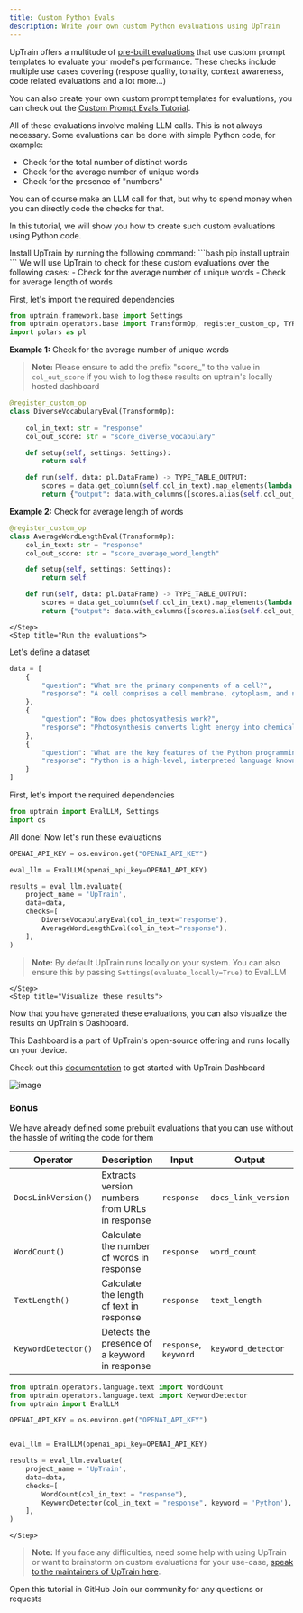 ```yaml
---
title: Custom Python Evals
description: Write your own custom Python evaluations using UpTrain
---
```


UpTrain offers a multitude of [pre-built evaluations](https://docs.uptrain.ai/predefined-evaluations/overview) that use custom prompt templates to evaluate your model's performance.
These checks include multiple use cases covering (respose quality, tonality, context awareness, code related evaluations and a lot more...)

You can also create your own custom prompt templates for evaluations, you can check out the [Custom Prompt Evals Tutorial](https://github.com/uptrain-ai/uptrain/blob/main/examples/checks/custom/custom_prompt_evals.ipynb). 

All of these evaluations involve making LLM calls. This is not always necessary. Some evaluations can be done with simple Python code, for example: 
- Check for the total number of distinct words
- Check for the average number of unique words
- Check for the presence of "numbers"

You can of course make an LLM call for that, but why to spend money when you can directly code the checks for that.

In this tutorial, we will show you how to create such custom evaluations using Python code.


<Steps> 
    <Step title="Install UpTrain">
Install UpTrain by running the following command:
```bash
pip install uptrain
```
    </Step>
    <Step title="Define the custom evaluation">
We will use UpTrain to check for these custom evaluations over the following cases:
- Check for the average number of unique words
- Check for average length of words

First, let's import the required dependencies

```python
from uptrain.framework.base import Settings
from uptrain.operators.base import TransformOp, register_custom_op, TYPE_TABLE_OUTPUT
import polars as pl
```

**Example 1:** Check for the average number of unique words

> **Note:** Please ensure to add the prefix "score_" to the value in `col_out_score` if you wish to log these results on uptrain's locally hosted dashboard


```python
@register_custom_op
class DiverseVocabularyEval(TransformOp):
    
    col_in_text: str = "response"
    col_out_score: str = "score_diverse_vocabulary"

    def setup(self, settings: Settings):
        return self

    def run(self, data: pl.DataFrame) -> TYPE_TABLE_OUTPUT:
        scores = data.get_column(self.col_in_text).map_elements(lambda s : round(len(set(s.split())) / len(s.split()), 2))
        return {"output": data.with_columns([scores.alias(self.col_out_score)])}
```

**Example 2:** Check for average length of words


```python
@register_custom_op
class AverageWordLengthEval(TransformOp):
    col_in_text: str = "response"
    col_out_score: str = "score_average_word_length"

    def setup(self, settings: Settings):
        return self

    def run(self, data: pl.DataFrame) -> TYPE_TABLE_OUTPUT:
        scores = data.get_column(self.col_in_text).map_elements(lambda s : round(sum(map(lambda word: len(word), s.split())) / len(s.split()), 2))
        return {"output": data.with_columns([scores.alias(self.col_out_score)])}
```
    </Step>
    <Step title="Run the evaluations">
Let's define a dataset

```python
data = [
    {
        "question": "What are the primary components of a cell?",
        "response": "A cell comprises a cell membrane, cytoplasm, and nucleus. The cell membrane regulates substance passage, the cytoplasm contains organelles, and the nucleus houses genetic material."
    },
    {
        "question": "How does photosynthesis work?",
        "response": "Photosynthesis converts light energy into chemical energy in plants, algae, and some bacteria. Chlorophyll absorbs sunlight, synthesizing glucose from carbon dioxide and water, with oxygen released as a byproduct."
    },
    {
        "question": "What are the key features of the Python programming language?",
        "response": "Python is a high-level, interpreted language known for readability. It supports object-oriented, imperative, and functional programming with a large standard library, dynamic typing, and automatic memory management."
    }
]
```

First, let's import the required dependencies


```python
from uptrain import EvalLLM, Settings
import os
```

All done! Now let's run these evaluations


```python
OPENAI_API_KEY = os.environ.get("OPENAI_API_KEY")

eval_llm = EvalLLM(openai_api_key=OPENAI_API_KEY)

results = eval_llm.evaluate(
    project_name = 'UpTrain',
    data=data,
    checks=[
        DiverseVocabularyEval(col_in_text="response"),
        AverageWordLengthEval(col_in_text="response"), 
    ],
)
```

> **Note:** By default UpTrain runs locally on your system. You can also ensure this by passing `Settings(evaluate_locally=True)` to EvalLLM

    </Step>
    <Step title="Visualize these results">
Now that you have generated these evaluations, you can also visualize the results on UpTrain's Dashboard.

This Dashboard is a part of UpTrain's open-source offering and runs locally on your device. 

Check out this [documentation](https://docs.uptrain.ai/dashboard/getting_started) to get started with UpTrain Dashboard

![image](https://github.com/uptrain-ai/uptrain/assets/43818888/5e788e81-8c46-48f7-8a77-5b08444418c5)

### Bonus

We have already defined some prebuilt evaluations that you can use without the hassle of writing the code for them

|Operator|Description|Input|Output|
|--|--|--|--|
|`DocsLinkVersion()`| Extracts version numbers from URLs in response|`response`|`docs_link_version`|
|`WordCount()`| Calculate the number of words in response|`response`|`word_count`|
|`TextLength()`| Calculate the length of text in response|`response`|`text_length`|
|`KeywordDetector()`| Detects the presence of a keyword in response|`response`, `keyword`|`keyword_detector`|


```python
from uptrain.operators.language.text import WordCount
from uptrain.operators.language.text import KeywordDetector
from uptrain import EvalLLM

OPENAI_API_KEY = os.environ.get("OPENAI_API_KEY")


eval_llm = EvalLLM(openai_api_key=OPENAI_API_KEY)

results = eval_llm.evaluate(
    project_name = 'UpTrain',
    data=data,
    checks=[
        WordCount(col_in_text = "response"),
        KeywordDetector(col_in_text = "response", keyword = 'Python'), 
    ],
)
```
    </Step>
</Steps>

> **Note:**  If you face any difficulties, need some help with using UpTrain or want to brainstorm on custom evaluations for your use-case, [speak to the maintainers of UpTrain here](https://calendly.com/uptrain-sourabh/30min).
 
<CardGroup cols={2}>
  <Card
    title="Tutorial"
    href="https://colab.research.google.com/github/uptrain-ai/uptrain/blob/main/examples/checks/custom/custom_evals.ipynb"
    icon="github"
    color="#808080"
  >
    Open this tutorial in GitHub
  </Card>
  <Card
    title="Have Questions?"
    href="https://join.slack.com/t/uptraincommunity/shared_invite/zt-1yih3aojn-CEoR_gAh6PDSknhFmuaJeg"
    icon="slack"
    color="#808080"
  >
    Join our community for any questions or requests
  </Card>
</CardGroup>
